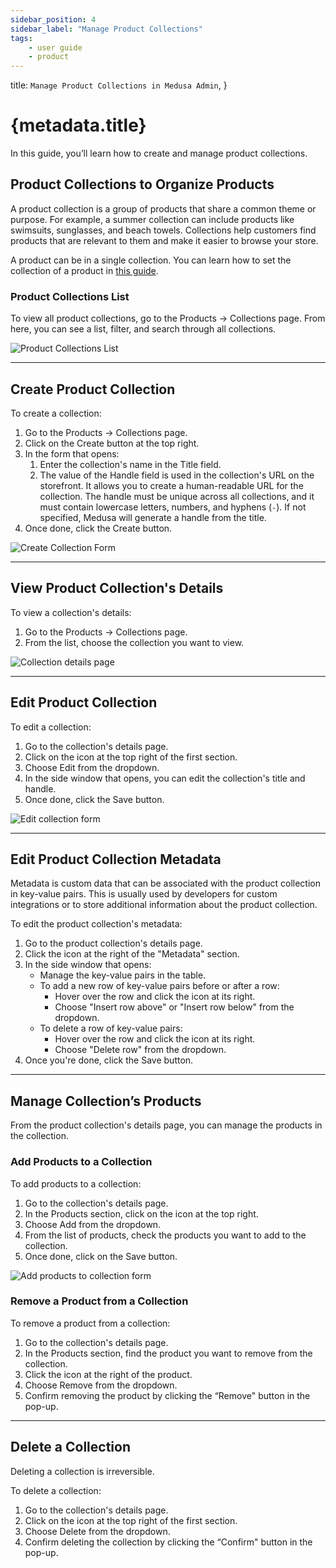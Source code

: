 ```yaml
---
sidebar_position: 4
sidebar_label: "Manage Product Collections"
tags:
    - user guide
    - product
---
```



  title: `Manage Product Collections in Medusa Admin`,
}

# {metadata.title}

In this guide, you’ll learn how to create and manage product collections.

## Product Collections to Organize Products

A product collection is a group of products that share a common theme or purpose. For example, a summer collection can include products like swimsuits, sunglasses, and beach towels. Collections help customers find products that are relevant to them and make it easier to browse your store.

A product can be in a single collection. You can learn how to set the collection of a product in [this guide](../edit/page.mdx#manage-product-organization).

### Product Collections List

To view all product collections, go to the Products → Collections page. From here, you can see a list, filter, and search through all collections.

![Product Collections List](https://res.cloudinary.com/dza7lstvk/image/upload/v1739871944/User%20Guide/Screenshot_2025-02-18_at_11.45.27_AM_ca1kie.png)

---

## Create Product Collection

To create a collection:

1. Go to the Products → Collections page.
2. Click on the Create button at the top right.
3. In the form that opens:
    1. Enter the collection's name in the Title field.
    2. The value of the Handle field is used in the collection's URL on the storefront. It allows you to create a human-readable URL for the collection. The handle must be unique across all collections, and it must contain lowercase letters, numbers, and hyphens (`-`). If not specified, Medusa will generate a handle from the title.
4. Once done, click the Create button.

![Create Collection Form](https://res.cloudinary.com/dza7lstvk/image/upload/v1739872385/User%20Guide/Screenshot_2025-02-18_at_11.50.24_AM_mqznbe.png)

---

## View Product Collection's Details

To view a collection's details:

1. Go to the Products → Collections page.
2. From the list, choose the collection you want to view.

![Collection details page](https://res.cloudinary.com/dza7lstvk/image/upload/v1739873635/User%20Guide/Screenshot_2025-02-18_at_12.13.43_PM_xaicy4.png)

---

## Edit Product Collection

To edit a collection:

1. Go to the collection's details page.
2. Click on the <InlineIcon Icon={EllipsisHorizontal} alt="three dots" /> icon at the top right of the first section.
3. Choose Edit from the dropdown.
4. In the side window that opens, you can edit the collection's title and handle.
5. Once done, click the Save button.

![Edit collection form](https://res.cloudinary.com/dza7lstvk/image/upload/v1739873760/User%20Guide/Screenshot_2025-02-18_at_12.15.46_PM_mze7zv.png)

---

## Edit Product Collection Metadata

Metadata is custom data that can be associated with the product collection in key-value pairs. This is usually used by developers for custom integrations or to store additional information about the product collection.

To edit the product collection's metadata:

1. Go to the product collection's details page.
2. Click the <InlineIcon Icon={ArrowUpRightOnBox} alt="arrow" /> icon at the right of the "Metadata" section.
3. In the side window that opens:
    - Manage the key-value pairs in the table.
    - To add a new row of key-value pairs before or after a row:
        - Hover over the row and click the <InlineIcon Icon={EllipsisVertical} alt="three-dots" /> icon at its right.
        - Choose "Insert row above" or "Insert row below" from the dropdown.
    - To delete a row of key-value pairs:
        - Hover over the row and click the <InlineIcon Icon={EllipsisVertical} alt="three-dots" /> icon at its right.
        - Choose "Delete row" from the dropdown.
4. Once you're done, click the Save button.

---

## Manage Collection’s Products

From the product collection's details page, you can manage the products in the collection.

### Add Products to a Collection

To add products to a collection:

1. Go to the collection's details page.
2. In the Products section, click on the <InlineIcon Icon={EllipsisHorizontal} alt="three dots" /> icon at the top right.
3. Choose Add from the dropdown.
4. From the list of products, check the products you want to add to the collection.
5. Once done, click on the Save button.

![Add products to collection form](https://res.cloudinary.com/dza7lstvk/image/upload/v1739873949/User%20Guide/Screenshot_2025-02-18_at_12.18.55_PM_q6lgsk.png)

### Remove a Product from a Collection

To remove a product from a collection:

1. Go to the collection's details page.
2. In the Products section, find the product you want to remove from the collection.
3. Click the <InlineIcon Icon={EllipsisHorizontal} alt="three dots" /> icon at the right of the product.
4. Choose Remove from the dropdown.
5. Confirm removing the product by clicking the “Remove" button in the pop-up.

---

## Delete a Collection

<Note type="warning">

Deleting a collection is irreversible.

</Note>

To delete a collection:

1. Go to the collection's details page.
2. Click on the <InlineIcon Icon={EllipsisHorizontal} alt="three dots" /> icon at the top right of the first section.
3. Choose Delete from the dropdown.
4. Confirm deleting the collection by clicking the “Confirm" button in the pop-up.
